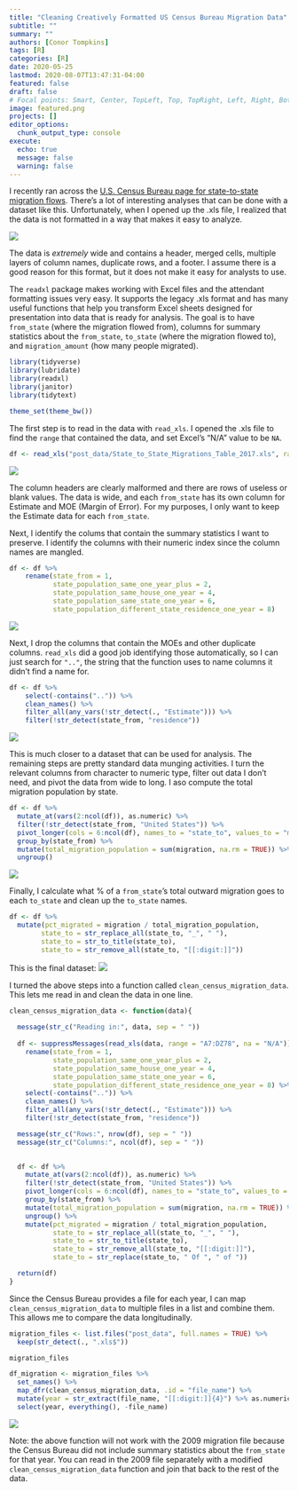 ```yaml
---
title: "Cleaning Creatively Formatted US Census Bureau Migration Data"
subtitle: ""
summary: ""
authors: [Conor Tompkins]
tags: [R]
categories: [R]
date: 2020-05-25
lastmod: 2020-08-07T13:47:31-04:00
featured: false
draft: false
# Focal points: Smart, Center, TopLeft, Top, TopRight, Left, Right, BottomLeft, Bottom, BottomRight.
image: featured.png
projects: []
editor_options: 
  chunk_output_type: console
execute: 
  echo: true
  message: false
  warning: false
---
```


I recently ran across the [U.S. Census Bureau page for state-to-state migration flows](https://www.census.gov/data/tables/time-series/demo/geographic-mobility/state-to-state-migration.html). There's a lot of interesting analyses that can be done with a dataset like this. Unfortunately, when I opened up the .xls file, I realized that the data is not formatted in a way that makes it easy to analyze.

![](screenshot_1.png)

The data is *extremely* wide and contains a header, merged cells, multiple layers of column names, duplicate rows, and a footer. I assume there is a good reason for this format, but it does not make it easy for analysts to use.

The `readxl` package makes working with Excel files and the attendant formatting issues very easy. It supports the legacy .xls format and has many useful functions that help you transform Excel sheets designed for presentation into data that is ready for analysis. The goal is to have `from_state` (where the migration flowed from), columns for summary statistics about the `from_state`, `to_state` (where the migration flowed to), and `migration_amount` (how many people migrated).
```r
library(tidyverse)
library(lubridate)
library(readxl)
library(janitor)
library(tidytext)

theme_set(theme_bw())
```

The first step is to read in the data with `read_xls`. I opened the .xls file to find the `range` that contained the data, and set Excel's "N/A" value to be `NA`.
```r
df <- read_xls("post_data/State_to_State_Migrations_Table_2017.xls", range = "A7:DZ78", na = "N/A")
```

![](screenshot_2.png)

The column headers are clearly malformed and there are rows of useless or blank values. The data is wide, and each `from_state` has its own column for Estimate and MOE (Margin of Error). For my purposes, I only want to keep the Estimate data for each `from_state`.

Next, I identify the colums that contain the summary statistics I want to preserve. I identify the columns with their numeric index since the column names are mangled. 
```r
df <- df %>% 
    rename(state_from = 1,
           state_population_same_one_year_plus = 2,
           state_population_same_house_one_year = 4,
           state_population_same_state_one_year = 6,
           state_population_different_state_residence_one_year = 8)
```

![](screenshot_3.png)

Next, I drop the columns that contain the MOEs and other duplicate columns. `read_xls` did a good job identifying those automatically, so I can just search for `".."`, the string that the function uses to name columns it didn't find a name for.
```r
df <- df %>% 
    select(-contains("..")) %>%
    clean_names() %>%
    filter_all(any_vars(!str_detect(., "Estimate"))) %>%
    filter(!str_detect(state_from, "residence"))
```

![](screenshot_4.png)

This is much closer to a dataset that can be used for analysis. The remaining steps are pretty standard data munging activities. I turn the relevant columns from character to numeric type, filter out data I don't need, and pivot the data from wide to long. I aso compute the total migration population by state.
```r
df <- df %>%
  mutate_at(vars(2:ncol(df)), as.numeric) %>%
  filter(!str_detect(state_from, "United States")) %>%
  pivot_longer(cols = 6:ncol(df), names_to = "state_to", values_to = "migration") %>%
  group_by(state_from) %>%
  mutate(total_migration_population = sum(migration, na.rm = TRUE)) %>%
  ungroup() 
```

![](screenshot_5.png)

Finally, I calculate what % of a `from_state`'s total outward migration goes to each `to_state` and clean up the `to_state` names.
```r
df <- df %>% 
  mutate(pct_migrated = migration / total_migration_population,
        state_to = str_replace_all(state_to, "_", " "),
        state_to = str_to_title(state_to),
        state_to = str_remove_all(state_to, "[[:digit:]]"))
```

This is the final dataset:
![](screenshot_6.png)

I turned the above steps into a function called `clean_census_migration_data`. This lets me read in and clean the data in one line.
```r
clean_census_migration_data <- function(data){
  
  message(str_c("Reading in:", data, sep = " "))
  
  df <- suppressMessages(read_xls(data, range = "A7:DZ78", na = "N/A")) %>%
    rename(state_from = 1,
           state_population_same_one_year_plus = 2,
           state_population_same_house_one_year = 4,
           state_population_same_state_one_year = 6,
           state_population_different_state_residence_one_year = 8) %>%
    select(-contains("..")) %>%
    clean_names() %>%
    filter_all(any_vars(!str_detect(., "Estimate"))) %>%
    filter(!str_detect(state_from, "residence"))

  message(str_c("Rows:", nrow(df), sep = " "))
  message(str_c("Columns:", ncol(df), sep = " "))
          

  df <- df %>%
    mutate_at(vars(2:ncol(df)), as.numeric) %>%
    filter(!str_detect(state_from, "United States")) %>%
    pivot_longer(cols = 6:ncol(df), names_to = "state_to", values_to = "migration") %>%
    group_by(state_from) %>%
    mutate(total_migration_population = sum(migration, na.rm = TRUE)) %>%
    ungroup() %>%
    mutate(pct_migrated = migration / total_migration_population,
           state_to = str_replace_all(state_to, "_", " "),
           state_to = str_to_title(state_to),
           state_to = str_remove_all(state_to, "[[:digit:]]"),
           state_to = str_replace(state_to, " Of ", " of "))

  return(df)
}
```

Since the Census Bureau provides a file for each year, I can map `clean_census_migration_data` to multiple files in a list and combine them. This allows me to compare the data longitudinally.

```r
migration_files <- list.files("post_data", full.names = TRUE) %>% 
  keep(str_detect(., ".xls$"))

migration_files
```

```r
df_migration <- migration_files %>% 
  set_names() %>% 
  map_dfr(clean_census_migration_data, .id = "file_name") %>% 
  mutate(year = str_extract(file_name, "[[:digit:]]{4}") %>% as.numeric) %>% 
  select(year, everything(), -file_name)
```

![](screenshot_7.png)

Note: the above function will not work with the 2009 migration file because the Census Bureau did not include summary statistics about the `from_state` for that year. You can read in the 2009 file separately with a modified `clean_census_migration_data` function and join that back to the rest of the data.